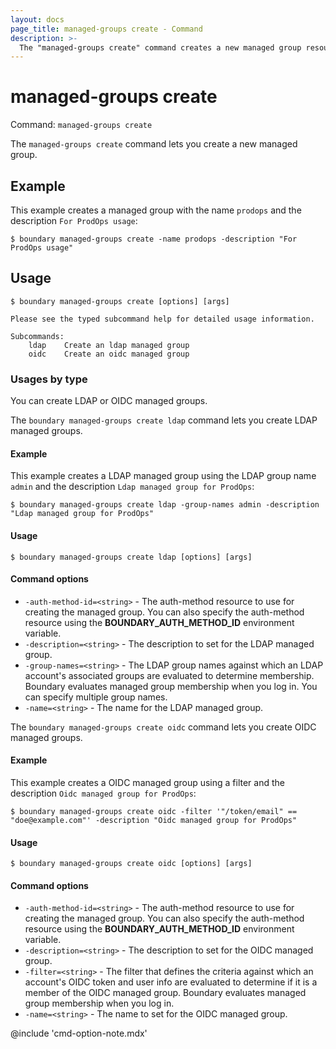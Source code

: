 ```yaml
---
layout: docs
page_title: managed-groups create - Command
description: >-
  The "managed-groups create" command creates a new managed group resource.
---
```


# managed-groups create

Command: `managed-groups create`

The `managed-groups create` command lets you create a new managed group.

## Example

This example creates a managed group with the name `prodops` and the description `For ProdOps usage`:

```shell-session
$ boundary managed-groups create -name prodops -description "For ProdOps usage"
```

## Usage

<CodeBlockConfig hideClipboard>

```shell-session
$ boundary managed-groups create [options] [args]

Please see the typed subcommand help for detailed usage information.

Subcommands:
    ldap    Create an ldap managed group
    oidc    Create an oidc managed group
```

</CodeBlockConfig>

### Usages by type

You can create LDAP or OIDC managed groups.

<Tabs>
<Tab heading="LDAP">

The `boundary managed-groups create ldap` command lets you create LDAP managed groups.

#### Example

This example creates a LDAP managed group using the LDAP group name `admin` and the description `Ldap managed group for ProdOps`:

```shell-session
$ boundary managed-groups create ldap -group-names admin -description "Ldap managed group for ProdOps"
```

#### Usage

<CodeBlockConfig hideClipboard>

```shell-session
$ boundary managed-groups create ldap [options] [args]
```

</CodeBlockConfig>

#### Command options

- `-auth-method-id=<string>` - The auth-method resource to use for creating the managed group.
You can also specify the auth-method resource using the **BOUNDARY_AUTH_METHOD_ID** environment variable.
- `-description=<string>` - The description to set for the LDAP managed group.
- `-group-names=<string>` - The LDAP group names against which an LDAP account's associated groups are evaluated to determine membership.
Boundary evaluates managed group membership when you log in.
You can specify multiple group names.
- `-name=<string>` - The name for the LDAP managed group.

</Tab>
<Tab heading="OIDC">

The `boundary managed-groups create oidc` command lets you create OIDC managed groups.

#### Example

This example creates a OIDC managed group using a filter and the description `Oidc managed group for ProdOps`:

```shell-session
$ boundary managed-groups create oidc -filter '"/token/email" == "doe@example.com"' -description "Oidc managed group for ProdOps"
```

#### Usage

<CodeBlockConfig hideClipboard>

```shell-session
$ boundary managed-groups create oidc [options] [args]
```

</CodeBlockConfig>

#### Command options

- `-auth-method-id=<string>` - The auth-method resource to use for creating the managed group.
You can also specify the auth-method resource using the **BOUNDARY_AUTH_METHOD_ID** environment variable.
- `-description=<string>` - The description to set for the OIDC managed group.
- `-filter=<string>` - The filter that defines the criteria against which an account's OIDC token and user info are evaluated to determine if it is a member of the OIDC managed group.
Boundary evaluates managed group membership when you log in.
- `-name=<string>` - The name to set for the OIDC managed group.

</Tab>
</Tabs>

@include 'cmd-option-note.mdx'